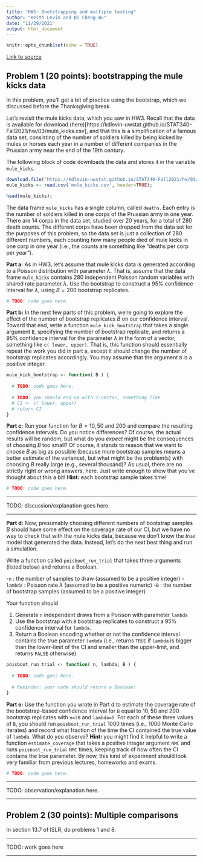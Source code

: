 ```yaml
---
title: "HW5: Bootstrapping and multiple testing"
author: "Keith Levin and Bi Cheng Wu"
date: "11/29/2021"
output: html_document
---
```


```r
knitr::opts_chunk$set(echo = TRUE)
```

[Link to source](hw5_bootstrap_problem.Rmd)

## Problem 1 (20 points): bootstrapping the mule kicks data

In this problem, you'll get a bit of practice using the bootstrap, which we discussed before the Thanksgiving break.

Let's revisit the mule kicks data, which you saw in HW3.
Recall that the data is available for download (here)[https://kdlevin-uwstat.github.io/STAT340-Fall2021/hw/03/mule_kicks.csv],
and that this is a simplification of a famous data set,
consisting of the number of soldiers killed by being kicked by mules or horses each year in a number of different companies in the Prussian army near the end of the 19th century.

The following block of code downloads the data and stores it in the variable `mule_kicks`.
```r
download.file('https://kdlevin-uwstat.github.io/STAT340-Fall2021/hw/03/mule_kicks.csv', destfile='mule_kicks.csv');
mule_kicks <- read.csv('mule_kicks.csv', header=TRUE);

head(mule_kicks);
```

The data frame `mule_kicks` has a single column, called `deaths`.
Each entry is the number of soldiers killed in one corps of the Prussian army in one year.
There are 14 corps in the data set, studied over 20 years, for a total of 280 death counts.
The different corps have been dropped from the data set for the purposes of this problem, so the data set is just a collection of 280 different numbers, each counting how many people died of mule kicks in one corp in one year (i.e., the counts are something like "deaths per corp per year").

__Part a:__ As in HW3, let's assume that mule kicks data is generated according to a Poisson distribution with parameter $\lambda$.
That is, assume that the data frame `mule_kicks` contains 280 independent Poisson random variables with shared rate parameter $\lambda$.
Use the bootstrap to construct a 95% confidence interval for $\lambda$, using $B=200$ bootstrap replicates.

```r

# TODO: code goes here.

```

__Part b:__ In the next few parts of this problem, we're going to explore the effect of the number of bootstrap replicates $B$ on our confidence interval.
Toward that end, write a function `mule_kick_bootstrap` that takes a single argument `B`, specifying the number of bootstrap replicate, and returns a 95% confidence interval for the parameter $\lambda$ in the form of a vector, something like `c( lower, upper)`.
That is, this function should essentially repeat the work you did in part a, except it should change the number of bootstrap replicates accordingly.
You may assume that the argument `B` is a positive integer.

```r
mule_kick_bootstrap <- function( B ) {
  
  # TODO: code goes here.
  
  # TODO: you should end up with 2-vector, something like
  # CI <- c( lower, upper)
  # return CI
}
```

__Part c:__ Run your function for $B=10,50$ and $200$ and compare the resulting confidence intervals. Do you notice differences?
Of course, the actual results will be random, but what do you *expect* might be the consequences of choosing $B$ too small?
Of course, it stands to reason that we want to choose $B$ as big as possible (because more bootstrap samples means a better estimate of the variance), but what might be the problem(s) with choosing $B$ really large (e.g., several thousand)?
As usual, there are no strictly right or wrong answers, here.
Just write enough to show that you've thought about this a bit!
__Hint:__ each bootstrap sample takes time!

```r

# TODO: code goes here.

```


***

TODO: discussion/explanation goes here.

***

__Part d:__ Now, presumably choosing different numbers of bootstrap samples $B$ should have some effect on the coverage rate of our CI, but we have no way to check that with the mule kicks data, because we don't know the *true* model that generated the data.
Instead, let's do the next best thing and run a simulation.

Write a function called `poisboot_run_trial` that takes three arguments (listed below) and returns a Boolean.

-`n` : the number of samples to draw (assumed to be a positive integer)
-`lambda` :  Poisson rate $\lambda$ (assumed to be a positive numeric)
-`B` : the number of bootstrap samples (assumed to be a positive integer)

Your function should

1. Generate `n` independent draws from a Poisson with parameter `lambda`
2. Use the bootstrap with `B` bootstrap replicates to construct a 95% confidence interval for `lambda`.
3. Return a Boolean encoding whether or not the confidence interval contains the true parameter `lambda` (i.e., returns `TRUE` if `lambda` is bigger than the lower-limit of the CI and smaller than the upper-limit, and returns `FALSE` otherwise)

```r

poisboot_run_trial <- function( n, lambda, B ) {
  
  # TODO: code goes here.
  
  # Reminder: your code should return a Boolean!
}

```

__Part e:__ Use the function you wrote in Part d to estimate the coverage rate of the bootstrap-based confidence interval for `B` equal to $10,50$ and $200$ bootstrap replicates with `n=30` and `lambda=5`.
For each of these three values of `B`, you should run `poisboot_run_trial` 1000 times (i.e., 1000 Monte Carlo iterates) and record what fraction of the time the CI contained the true value of `lambda`.
What do you observe?
__Hint:__ you might find it helpful to write a function `estimate_coverage` that takes a positive integer argument `NMC` and runs `poisboot_run_trial` `NMC` times, keeping track of how often the CI contains the true parameter.
By now, this kind of experiment should look very familiar from previous lectures, homeworks and exams.

```r

# TODO: code goes here.

```

***

TODO: observation/explanation here.

***

## Problem 2 (30 points): Multiple comparisons

In section 13.7 of ISLR, do problems 1 and 8.

***

TODO: work goes here

***
